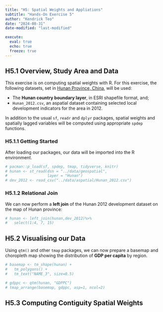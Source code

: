 ```yaml
---
title: "H5: Spatial Weights and Appliations"
subtitle: "Hands-On Exercise 5"
author: "Kendrick Teo"
date: "2024-08-31"
date-modified: "last-modified"

execute: 
  eval: true
  echo: true
  freeze: true
---
```


## H5.1 Overview, Study Area and Data

This exercise is on computing spatial weights with R. For this exercise, the following datasets, set in [Hunan Province, China](https://en.wikipedia.org/wiki/Hunan), will be used:

* The **Hunan country boundary layer**, in ESRI shapefile format, and;
* `Hunan_2012.csv`, an aspatial dataset containing selected local development indicators for the area in 2012.

In addition to the usual `sf`, `readr` and `dplyr` packages, spatial weights and spatially lagged variables will be computed using appropriate `spdep` functions.

### H5.1.1 Getting Started

After loading our packages, our data will be imported into the R environment.

```r
# pacman::p_load(sf, spdep, tmap, tidyverse, knitr)
# hunan <- st_read(dsn = "../data/geospatial", 
#                  layer = "Hunan")
# dev_2012 <- read_csv("../data/aspatial/Hunan_2012.csv")
```

### H5.1.2 Relational Join

We can now perform a **left join** of the Hunan 2012 development dataset on the map of Hunan province:

```r
# hunan <- left_join(hunan,dev_2012)%>%
#   select(1:4, 7, 15)
```

## H5.2 Visualising our Data

Using `qtm()` and other `tmap` packages, we can now prepare a basemap and choropleth map showing the distribution of **GDP per capita** by region.

```r
# basemap <- tm_shape(hunan) +
#   tm_polygons() +
#   tm_text("NAME_3", size=0.5)

# gdppc <- qtm(hunan, "GDPPC")
# tmap_arrange(basemap, gdppc, asp=1, ncol=2)
```

## H5.3 Computing Contiguity Spatial Weights

